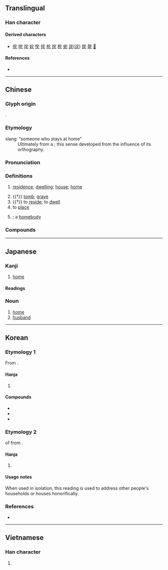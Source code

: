 {{character info}}
==Translingual==

===Han character===
{{Han char|rn=40|rad=宀|as=03|sn=6|four=30714|canj=JHP|ids=⿱宀乇}}

====Derived characters====
* [[侘]] [[咤]] [[垞]] [[姹]] [[㤞]] [[挓]] [[㭦]] [[烢]] [[秺]] [[䖳]] [[詫]]([[诧]]) [[䤩]] [[䯔]] [[𥭌]]

====References====
* {{Han ref|kx=0281.200|dkj=07064|dj=0551.190|hdz=20913.030|uh=5B85|ud=23429|bh=A676|bd=42614}}

----

==Chinese==
{{zh-forms|alt=厇}}

===Glyph origin===
{{Han etym}}
{{Han compound|宀|乇|c1=s|c2=p|t1=roof|ls=psc}}.

===Etymology===
; slang: “someone who stays at home”
: Ultimately from a {{obor|zh|ja|-|nocap=1}} {{m|ja|お宅|tr=otaku}}; this sense developed from the influence of its orthography.

===Pronunciation===
{{zh-pron
|m=zhái,zhè
|m_note=zhái - vernacular; zhè - literary
|m-s=
|c=zaak6,zaak6-2
|c-t=
|g=
|h=pfs=chhe̍t
|j=
|mb=
|md=
|mn=qz:tia̍k/xm,zz:te̍k/qz,tw,xm:the̍h/zz:the̍eh
|mn_note=tia̍k/te̍k - literary, the̍h/the̍eh - vernacular
|mn-t=têh8
|w=
|x=
|mc=y
|oc=y
|ma=
|cat=n,v,a
}}

===Definitions===
{{zh-hanzi}}

# [[residence]]; [[dwelling]]; [[house]]; [[home]]
#: {{zh-x|住宅|residence}}
# {{†}} [[tomb]]; [[grave]]
# {{†}} to [[reside]]; to [[dwell]]
# to [[place]]
#: {{zh-x|宅心 仁厚|to '''settle''' the mind with benevolence and generosity}}
# {{lb|zh|slang}} {{n-g|Describing someone who prefers to stay at home rather than go outside}}; a [[homebody]]

===Compounds===
{{zh-der|宅男|宅女|宅地|宅基|凶宅|國宅|坤宅|住宅|入宅|宅心忠厚|宅心仁慈|宅兆|倒宅計|住宅區|平價住宅|宅經|徙宅忘妻|宅子|卜宅|外宅|國民住宅|宅券|府宅|家反宅亂|住宅旅社|家翻宅亂|寸田尺宅|安宅正路|住宅單元|宅門|宅第|宅眷|宅相|宅心仁厚|宅土|宅院|乾宅|內宅|安宅|宅心|光宅|合宅|宅憂|率土宅心|民宅|拔宅|窟宅|拔宅上昇|泛宅|火宅|故宅|拔濟火宅|拔宅飛昇|漆宅|正宅|深宅大院|淨宅|浮家泛宅|火宅僧|陽宅|魂不守宅|綴宅|陰宅|避宅|農宅|貧民住宅|第宅|鎮宅神|宅延|自宅}}

----

==Japanese==

===Kanji===
{{ja-kanji|grade=6|rs=宀03}}

# [[home]]

====Readings====
{{ja-readings
|goon=じゃく
|kanon=たく
|kun=いえ-, すまう, やけ-
}}

{{ja-kanjitab|たく|yomi=o}}

===Noun===
{{ja-noun|たく}}

# [[home]]
# [[husband]]

----

==Korean==

===Etymology 1===
From {{der|ko|ltc|-}} {{ltc-l|宅|id=1}}. {{hanja-hunmong|ᄐᆡᆨ〮|thoyk|宮宅}}

====Hanja====
{{ko-hanja-search}}
{{ko-hanja|집|택}}

# {{lb|ko|only in compounds}} {{hanja form of|택|[[house]]; [[home]]}}

====Compounds====
{{der-top3|Compounds}}
* {{ko-l|주택|[[house]]|住宅}}
* {{ko-l|저택|[[mansion]]|邸宅}}
* {{ko-l|택배|[[home]] [[delivery]]|宅配}}
{{der-bottom}}

===Etymology 2===
{{ko-l|속음|[[vernacular]] [[pronunciation]]|俗音}} of {{ko-l|택|宅}} from {{der|ko|ltc|-}} {{ltc-l|宅|id=1}}.

====Hanja====
{{ko-hanja|집|댁}}

# {{hanja form of|댁|{{lb|ko|honorific}} [[house]]; [[home]]}}
#: {{ko-usex|'''댁(宅)'''이 [[어디]]시죠?|{{q|polite}} Where do you live?}}

====Usage notes====
When used in isolation, this reading is used to address other people's households or houses honorifically.

===References===
* {{R:hanjadoc|2518}}

----

==Vietnamese==

===Han character===
{{vi-hantu|[[trạch]]|rs=宀03}}

# {{rfdef|vi|sort=宀03}}